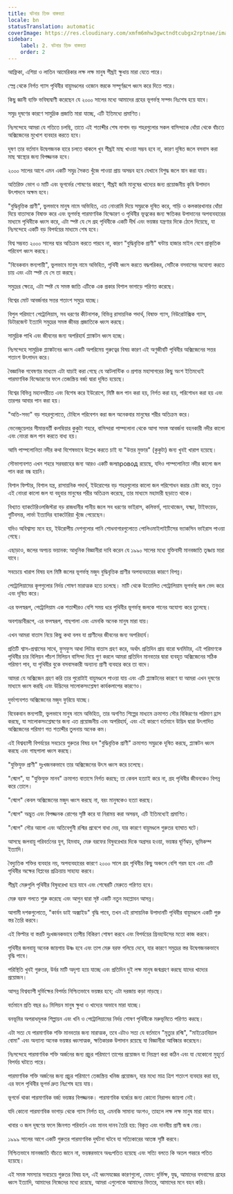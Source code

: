 ```yaml
---
title: ঘটনার তিক্ত বাস্তবতা
locale: bn
statusTranslation: automatic
coverImage: https://res.cloudinary.com/xmfm6mhw3gwctndtcubgx2rptnae/image/upload/v1741354419/small_cover_la_gran_rebelion_28716e29d2.webp
sidebar:
    label: 2. ঘটনার তিক্ত বাস্তবতা
    order: 2
---
```

আফ্রিকা, এশিয়া ও লাতিন আমেরিকার লক্ষ লক্ষ মানুষ শীঘ্রই ক্ষুধায় মারা যেতে পারে।

স্প্রে থেকে নির্গত গ্যাস পৃথিবীর বায়ুমণ্ডলের ওজোন স্তরকে সম্পূর্ণরূপে ধ্বংস করে দিতে পারে।

কিছু জ্ঞানী ব্যক্তি ভবিষ্যদ্বাণী করেছেন যে ২০০০ সালের মধ্যে আমাদের গ্রহের ভূগর্ভস্থ সম্পদ নিঃশেষ হয়ে যাবে।

সমুদ্র দূষণের কারণে সামুদ্রিক প্রজাতি মারা যাচ্ছে, এটি ইতিমধ্যে প্রমাণিত।

নিঃসন্দেহে আমরা যে গতিতে চলছি, তাতে এই শতাব্দীর শেষ নাগাদ বড় শহরগুলোর সকল বাসিন্দাকে ধোঁয়া থেকে বাঁচতে অক্সিজেনের মুখোশ ব্যবহার করতে হবে।

দূষণ তার বর্তমান উদ্বেগজনক হারে চলতে থাকলে খুব শীঘ্রই মাছ খাওয়া সম্ভব হবে না, কারণ দূষিত জলে বসবাস করা মাছ স্বাস্থ্যের জন্য বিপজ্জনক হবে।

২০০০ সালের আগে এমন একটি সমুদ্র সৈকত খুঁজে পাওয়া প্রায় অসম্ভব হবে যেখানে বিশুদ্ধ জলে স্নান করা যায়।

অতিরিক্ত ভোগ ও মাটি এবং ভূগর্ভের শোষণের কারণে, শীঘ্রই জমি মানুষের খাদ্যের জন্য প্রয়োজনীয় কৃষি উপাদান উৎপাদনে অক্ষম হবে।

"বুদ্ধিবৃত্তিক প্রাণী", ভুলভাবে মানুষ নামে অভিহিত, এত নোংরামি দিয়ে সমুদ্রকে দূষিত করে, গাড়ি ও কলকারখানার ধোঁয়া দিয়ে বাতাসকে বিষাক্ত করে এবং ভূগর্ভস্থ পারমাণবিক বিস্ফোরণ ও পৃথিবীর ভূত্বকের জন্য ক্ষতিকর উপাদানের অপব্যবহারের মাধ্যমে পৃথিবীকে ধ্বংস করে, এটা স্পষ্ট যে সে গ্রহ পৃথিবীকে একটি দীর্ঘ এবং ভয়ঙ্কর যন্ত্রণার দিকে ঠেলে দিয়েছে, যা নিঃসন্দেহে একটি বড় বিপর্যয়ের মাধ্যমে শেষ হবে।

বিশ্ব সম্ভবত ২০০০ সালের দ্বার অতিক্রম করতে পারবে না, কারণ "বুদ্ধিবৃত্তিক প্রাণী" ঘন্টায় হাজার মাইল বেগে প্রাকৃতিক পরিবেশ ধ্বংস করছে।

"বিবেকবান স্তন্যপায়ী", ভুলভাবে মানুষ নামে অভিহিত, পৃথিবী ধ্বংস করতে বদ্ধপরিকর, সেটিকে বসবাসের অযোগ্য করতে চায় এবং এটা স্পষ্ট যে সে তা করছে।

সমুদ্রের ক্ষেত্রে, এটা স্পষ্ট যে সমস্ত জাতি এটিকে এক প্রকার বিশাল ভাগাড়ে পরিণত করেছে।

বিশ্বের মোট আবর্জনার সত্তর শতাংশ সমুদ্রে যাচ্ছে।

বিপুল পরিমাণে পেট্রোলিয়াম, সব ধরণের কীটনাশক, বিভিন্ন রাসায়নিক পদার্থ, বিষাক্ত গ্যাস, নিউরোটক্সিক গ্যাস, ডিটারজেন্ট ইত্যাদি সমুদ্রের সমস্ত জীবন্ত প্রজাতিকে ধ্বংস করছে।

সামুদ্রিক পাখি এবং জীবনের জন্য অপরিহার্য প্ল্যাঙ্কটন ধ্বংস হচ্ছে।

নিঃসন্দেহে সামুদ্রিক প্ল্যাঙ্কটনের ধ্বংস একটি অপরিমেয় গুরুত্বের বিষয় কারণ এই অণুজীবটি পৃথিবীর অক্সিজেনের সত্তর শতাংশ উৎপাদন করে।

বৈজ্ঞানিক গবেষণার মাধ্যমে এটা যাচাই করা গেছে যে আটলান্টিক ও প্রশান্ত মহাসাগরের কিছু অংশ ইতিমধ্যেই পারমাণবিক বিস্ফোরণের ফলে তেজস্ক্রিয় বর্জ্য দ্বারা দূষিত হয়েছে।

বিশ্বের বিভিন্ন মহানগরীতে এবং বিশেষ করে ইউরোপে, মিষ্টি জল পান করা হয়, নির্গত করা হয়, পরিশোধন করা হয় এবং তারপর আবার পান করা হয়।

"অতি-সভ্য" বড় শহরগুলোতে, টেবিলে পরিবেশন করা জল অনেকবার মানুষের শরীর অতিক্রম করে।

ভেনেজুয়েলার সীমান্তবর্তী কলম্বিয়ার কুকুটা শহরে, বাসিন্দারা পাম্পলোনা থেকে আসা সমস্ত আবর্জনা বহনকারী নদীর কালো এবং নোংরা জল পান করতে বাধ্য হয়।

আমি পাম্পলোনিতা নদীর কথা বিশেষভাবে উল্লেখ করতে চাই যা "উত্তর মুক্তার" (কুকুটা) জন্য খুবই খারাপ হয়েছে।

সৌভাগ্যবশত এখন শহরে সরবরাহের জন্য আরও একটি জলпровод রয়েছে, যদিও পাম্পলোনিতা নদীর কালো জল পান করা বন্ধ হয়নি।

বিশাল ফিল্টার, বিশাল যন্ত্র, রাসায়নিক পদার্থ, ইউরোপের বড় শহরগুলোর কালো জল পরিশোধন করার চেষ্টা করে, তবুও এই নোংরা কালো জল যা বহুবার মানুষের শরীর অতিক্রম করেছে, তার মাধ্যমে মহামারী ছড়াতে থাকে।

বিখ্যাত ব্যাকটেরিওলজিস্টরা বড় রাজধানীর পানীয় জলে সব ধরণের ভাইরাস, কলিফর্ম, প্যাথোজেন, যক্ষ্মা, টাইফয়েড, গুটিবসন্ত, লার্ভা ইত্যাদির ব্যাকটেরিয়া খুঁজে পেয়েছেন।

যদিও অবিশ্বাস্য মনে হয়, ইউরোপীয় দেশগুলোর পানি শোধনাগারগুলোতে পোলিওমাইলাইটিসের ভ্যাকসিন ভাইরাস পাওয়া গেছে।

এছাড়াও, জলের অপচয় ভয়ানক: আধুনিক বিজ্ঞানীরা দাবি করেন যে ১৯৯০ সালের মধ্যে যুক্তিবাদী মানবজাতি তৃষ্ণায় মারা যাবে।

সবচেয়ে খারাপ বিষয় হল মিষ্টি জলের ভূগর্ভস্থ মজুদ বুদ্ধিবৃত্তিক প্রাণীর অপব্যবহারের কারণে বিপন্ন।

পেট্রোলিয়ামের কূপগুলোর নির্দয় শোষণ মারাত্মক হতে চলেছে। মাটি থেকে উত্তোলিত পেট্রোলিয়াম ভূগর্ভস্থ জল ভেদ করে এবং দূষিত করে।

এর ফলস্বরূপ, পেট্রোলিয়াম এক শতাব্দীরও বেশি সময় ধরে পৃথিবীর ভূগর্ভস্থ জলকে পানের অযোগ্য করে তুলেছে।

অবশ্যম্ভাবীরূপে, এর ফলস্বরূপ, গাছপালা এবং এমনকি অনেক মানুষ মারা যায়।

এখন আমরা বাতাস নিয়ে কিছু কথা বলব যা প্রাণীদের জীবনের জন্য অপরিহার্য।

প্রতিটি শ্বাস-প্রশ্বাসের সাথে, ফুসফুস আধা লিটার বাতাস গ্রহণ করে, অর্থাৎ প্রতিদিন প্রায় বারো ঘনমিটার, এই পরিমাণকে পৃথিবীর চার বিলিয়ন পাঁচশ মিলিয়ন বাসিন্দা দিয়ে গুণ করলে আমরা প্রতিদিন মানবতার দ্বারা ব্যবহৃত অক্সিজেনের সঠিক পরিমাণ পাব, যা পৃথিবীর বুকে বসবাসকারী অন্যান্য প্রাণী ব্যবহার করে তা বাদে।

আমরা যে অক্সিজেন গ্রহণ করি তার পুরোটাই বায়ুমণ্ডলে পাওয়া যায় এবং এটি প্ল্যাঙ্কটনের কারণে যা আমরা এখন দূষণের মাধ্যমে ধ্বংস করছি এবং উদ্ভিদের সালোকসংশ্লেষণ কার্যকলাপের কারণেও।

দুর্ভাগ্যবশত অক্সিজেনের মজুদ ফুরিয়ে যাচ্ছে।

বিবেকবান স্তন্যপায়ী, ভুলভাবে মানুষ নামে অভিহিত, তার অগণিত শিল্পের মাধ্যমে ক্রমাগত সৌর বিকিরণের পরিমাণ হ্রাস করছে, যা সালোকসংশ্লেষণের জন্য এত প্রয়োজনীয় এবং অপরিহার্য, এবং এই কারণে বর্তমানে উদ্ভিদ দ্বারা উৎপাদিত অক্সিজেনের পরিমাণ গত শতাব্দীর তুলনায় অনেক কম।

এই বিশ্বব্যাপী বিপর্যয়ের সবচেয়ে গুরুতর বিষয় হল "বুদ্ধিবৃত্তিক প্রাণী" ক্রমাগত সমুদ্রকে দূষিত করছে, প্ল্যাঙ্কটন ধ্বংস করছে এবং গাছপালা ধ্বংস করছে।

"যুক্তিযুক্ত প্রাণী" দুঃখজনকভাবে তার অক্সিজেনের উৎস ধ্বংস করে চলেছে।

"স্মোগ", যা "যুক্তিযুক্ত মানব" ক্রমাগত বাতাসে নির্গত করছে; তা কেবল হত্যাই করে না, গ্রহ পৃথিবীর জীবনকেও বিপন্ন করে তোলে।

"স্মোগ" কেবল অক্সিজেনের মজুদ ধ্বংস করছে না, বরং মানুষকেও হত্যা করছে।

"স্মোগ" অদ্ভুত এবং বিপজ্জনক রোগের সৃষ্টি করে যা নিরাময় করা অসম্ভব, এটি ইতিমধ্যেই প্রমাণিত।

"স্মোগ" সৌর আলো এবং অতিবেগুনী রশ্মির প্রবেশে বাধা দেয়, যার কারণে বায়ুমণ্ডলে গুরুতর ব্যাঘাত ঘটে।

আসছে জলবায়ু পরিবর্তনের যুগ, হিমবাহ, মেরু বরফের বিষুবরেখার দিকে অগ্রসর হওয়া, ভয়ঙ্কর ঘূর্ণিঝড়, ভূমিকম্প ইত্যাদি।

বৈদ্যুতিক শক্তির ব্যবহার নয়, অপব্যবহারের কারণে ২০০০ সালে গ্রহ পৃথিবীর কিছু অঞ্চলে বেশি গরম হবে এবং এটি পৃথিবীর অক্ষের বিপ্লবের প্রক্রিয়ায় সাহায্য করবে।

শীঘ্রই মেরুগুলি পৃথিবীর বিষুবরেখা হয়ে যাবে এবং শেষেরটি মেরুতে পরিণত হবে।

মেরু বরফ গলতে শুরু করেছে এবং আগুন দ্বারা সৃষ্ট একটি নতুন মহাপ্লাবন আসন্ন।

আগামী দশকগুলোতে, "কার্বন ডাই অক্সাইড" বৃদ্ধি পাবে, তখন এই রাসায়নিক উপাদানটি পৃথিবীর বায়ুমণ্ডলে একটি পুরু স্তর তৈরি করবে।

এই ফিল্টার বা স্তরটি দুঃখজনকভাবে তাপীয় বিকিরণ শোষণ করবে এবং বিপর্যয়ের গ্রিনহাউসের মতো কাজ করবে।

পৃথিবীর জলবায়ু অনেক জায়গায় উষ্ণ হবে এবং তাপ মেরু বরফ গলিয়ে দেবে, যার কারণে সমুদ্রের স্তর উদ্বেগজনকভাবে বৃদ্ধি পাবে।

পরিস্থিতি খুবই গুরুতর, উর্বর মাটি অদৃশ্য হয়ে যাচ্ছে এবং প্রতিদিন দুই লক্ষ মানুষ জন্মগ্রহণ করছে যাদের খাদ্যের প্রয়োজন।

আসন্ন বিশ্বব্যাপী দুর্ভিক্ষের বিপর্যয় নিশ্চিতভাবে ভয়ঙ্কর হবে; এটা দরজায় কড়া নাড়ছে।

বর্তমানে প্রতি বছর ৪০ মিলিয়ন মানুষ ক্ষুধা ও খাদ্যের অভাবে মারা যাচ্ছে।

বনভূমির অপরাধমূলক শিল্পায়ন এবং খনি ও পেট্রোলিয়ামের নির্দয় শোষণ পৃথিবীকে মরুভূমিতে পরিণত করছে।

এটা সত্য যে পারমাণবিক শক্তি মানবতার জন্য মারাত্মক, তবে এটাও সত্য যে বর্তমানে "মৃত্যুর রশ্মি", "মাইক্রোবিয়াল বোমা" এবং অন্যান্য অনেক ভয়ঙ্কর ধ্বংসাত্মক, ক্ষতিকারক উপাদান রয়েছে যা বিজ্ঞানীরা আবিষ্কার করেছেন।

নিঃসন্দেহে পারমাণবিক শক্তি অর্জনের জন্য প্রচুর পরিমাণে তাপের প্রয়োজন যা নিয়ন্ত্রণ করা কঠিন এবং যা যেকোনো মুহূর্তে বিপর্যয় ঘটাতে পারে।

পারমাণবিক শক্তি অর্জনের জন্য প্রচুর পরিমাণে তেজস্ক্রিয় খনিজ প্রয়োজন, যার মধ্যে মাত্র ত্রিশ শতাংশ ব্যবহার করা হয়, এর ফলে পৃথিবীর ভূগর্ভ দ্রুত নিঃশেষ হয়ে যায়।

ভূগর্ভে থাকা পারমাণবিক বর্জ্য ভয়ঙ্কর বিপজ্জনক। পারমাণবিক বর্জ্যের জন্য কোনো নিরাপদ জায়গা নেই।

যদি কোনো পারমাণবিক ভাগাড় থেকে গ্যাস নির্গত হয়, এমনকি সামান্য অংশও, তাহলে লক্ষ লক্ষ মানুষ মারা যাবে।

খাবার ও জল দূষণের ফলে জিনগত পরিবর্তন এবং মানব দানব তৈরি হয়: বিকৃত এবং দানবীয় প্রাণী জন্ম নেয়।

১৯৯৯ সালের আগে একটি গুরুতর পারমাণবিক দুর্ঘটনা ঘটবে যা সত্যিকারের আতঙ্ক সৃষ্টি করবে।

নিশ্চিতভাবে মানবজাতি বাঁচতে জানে না, ভয়ঙ্করভাবে অধঃপতিত হয়েছে এবং সত্যি বলতে কি অতল গহ্বরে পতিত হয়েছে।

এই সমস্ত সমস্যার সবচেয়ে গুরুতর বিষয় হল, এই ধ্বংসযজ্ঞের কারণগুলো, যেমন: দুর্ভিক্ষ, যুদ্ধ, আমাদের বসবাসের গ্রহের ধ্বংস ইত্যাদি, আমাদের নিজেদের মধ্যে রয়েছে, আমরা এগুলোকে আমাদের ভিতরে, আমাদের মনে বহন করি।

